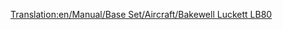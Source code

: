 [[Translation:en/Manual/Base Set/Aircraft/Bakewell Luckett LB80]]

{{es/Manual/Base Set/Aircraft/Aeronaves|Nombre=Bakewell Luckett LB80
|Imagen=[[File:en/Manual/Base Set/Aircraft/McDonnellDouglasMD80.png|Bakewell Luckett LB80]]
|Precio=73.828 € (36.914 £)
|Velocidad=947 km/h (592 mph)
|Coste-anual=13.780 € (6.890 £)
|Diseño=1978
|Duración=25
|Capacidad=150 pasajeros y 30 sacos de correo
|
|Descripción=Avión a reacción estándar, pero con mayores costos de mantenimiento.
|Vida-real=McDonnell Douglas MD80
}}